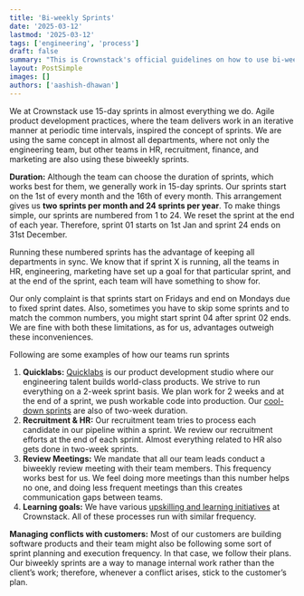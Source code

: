 ```yaml
---
title: 'Bi-weekly Sprints'
date: '2025-03-12'
lastmod: '2025-03-12'
tags: ['engineering', 'process']
draft: false
summary: "This is Crownstack's official guidelines on how to use bi-weekly sprints."
layout: PostSimple
images: []
authors: ['aashish-dhawan']
---
```


We at Crownstack use 15-day sprints in almost everything we do. Agile product development practices, where the team delivers work in an iterative manner at periodic time intervals, inspired the concept of sprints. We are using the same concept in almost all departments, where not only the engineering team, but other teams in HR, recruitment, finance, and marketing are also using these biweekly sprints.

**Duration:** Although the team can choose the duration of sprints, which works best for them, we generally work in 15-day sprints. Our sprints start on the 1st of every month and the 16th of every month. This arrangement gives us **two sprints per month and 24 sprints per year**. To make things simple, our sprints are numbered from 1 to 24. We reset the sprint at the end of each year. Therefore, sprint 01 starts on 1st Jan and sprint 24 ends on 31st December.

Running these numbered sprints has the advantage of keeping all departments in sync. We know that if sprint X is running, all the teams in HR, engineering, marketing have set up a goal for that particular sprint, and at the end of the sprint, each team will have something to show for.

Our only complaint is that sprints start on Fridays and end on Mondays due to fixed sprint dates. Also, sometimes you have to skip some sprints and to match the common numbers, you might start sprint 04 after sprint 02 ends. We are fine with both these limitations, as for us, advantages outweigh these inconveniences.

Following are some examples of how our teams run sprints

1. **Quicklabs:** [Quicklabs](http://quicklabs.in) is our product development studio where our engineering talent builds world-class products. We strive to run everything on a 2-week sprint basis. We plan work for 2 weeks and at the end of a sprint, we push workable code into production. Our [cool-down sprints](https://blog.crownstack.com/blog/web/cool-down-sprints) are also of two-week duration.
2. **Recruitment & HR:** Our recruitment team tries to process each candidate in our pipeline within a sprint. We review our recruitment efforts at the end of each sprint. Almost everything related to HR also gets done in two-week sprints.
3. **Review Meetings:** We mandate that all our team leads conduct a biweekly review meeting with their team members. This frequency works best for us. We feel doing more meetings than this number helps no one, and doing less frequent meetings than this creates communication gaps between teams.
4. **Learning goals:** We have various [upskilling and learning initiatives](https://www.crownstack.com/kb) at Crownstack. All of these processes run with similar frequency.

**Managing conflicts with customers:** Most of our customers are building software products and their team might also be following some sort of sprint planning and execution frequency. In that case, we follow their plans. Our biweekly sprints are a way to manage internal work rather than the client’s work; therefore, whenever a conflict arises, stick to the customer’s plan.
